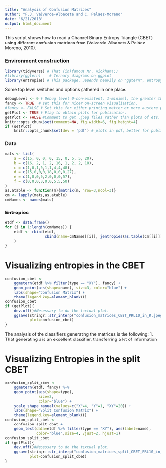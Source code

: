 ```yaml
---
title: "Analysis of Confusion Matrices"
author: "F.J. Valverde-Albacete and C. Pelaez-Moreno"
date: "6/21/2018"
output: html_document
---
```

This script shows how to read a Channel Binary Entropy Triangle (CBET) using different confusion matrices from (Valverde-Albacete & Peláez-Moreno, 2010).


### Environment construction
```r
library(tidyverse) # That (in)famous Mr. Wickham!;)
#library(ggtern)    # Ternary diagrams on ggplot
library(entropies) # This package. Depends heavily on "ggtern", entropy", "infotheory".
```

Some top level switches and options gathered in one place. 
```r
debugLevel <- 0 # Debug level 0-non-existent, 1-minimal, the greater the more verbose.
fancy <- TRUE  # set this for nicer on-screen visualization.
#fancy <- FALSE # Set this for either printing matter or more austere plots.
getPlot <- TRUE # Flag to obtain plots for publication. 
getPlot <- FALSE #Comment to get .jpeg files rather than plots of ets.
knitr::opts_chunk$set(comment=NA, fig.width=6, fig.height=4)
if (getPlot)
    knitr::opts_chunk$set(dev = 'pdf') # plots in pdf, better for publication
```

### Data

```r
mats <- list(
    a = c(15, 0, 0, 0, 15, 0, 5, 5, 20),
    b = c(16, 2, 1, 2, 16, 1, 2, 2, 18),
    c = c(1,0,1,0,1,1,4,4,48),
    d = c(15,0,0,0,18,0,0,0,27),
    e = c(1,0,0,0,2,0,0,0,57),
    f = c(0,0,0,0,0,0,5,5,50)
)
as.atable <- function(m){matrix(m, nrow=3,ncol=3)}
cm <- lapply(mats,as.atable)
cmNames <- names(mats)
```

### Entropies

```r
etdf <- data.frame()
for (i in 1:length(cmNames)) {
    etdf <- rbind(etdf,
                  cbind(name=cmNames[[i]], jentropies(as.table(cm[[i]])))
    )
}
```

# Visualizing entropies in the CBET

```r
confusion_cbet <- 
    ggmetern(etdf %>% filter(type == "XY"), fancy) +
    geom_point(aes(shape=name), size=3, color="blue") +
    labs(shape="Confusion Matrix") +
    theme(legend.key=element_blank())
confusion_cbet
if (getPlot){
    dev.off()#Necessary to do the textual plot.
    ggsave(stringr::str_interp("confusion_matrices_CBET_PRL10_in_R.jpeg"),
           plot=confusion_cbet)
}
```

The analysis of the classifiers generating the matrices is the following:
1. That generating a is an excellent classifier, transferring a lot of information 

# Visualizing Entropies in the split CBET

```r
confusion_split_cbet <- 
    ggmetern(etdf, fancy) %+% 
    geom_point(aes(shape=type), 
               size=3, 
               color="blue") +
    scale_shape_manual(values=c("X"=4, "Y"=1, "XY"=20)) +
    labs(shape="Split Confusion Matrix") +
    theme(legend.key=element_blank())
confusion_split_cbet <-  
    confusion_split_cbet + 
    geom_text(data=etdf %>% filter(type == "XY"), aes(label=name), 
              color="blue",size=4, vjust=2, hjust=1)
confusion_split_cbet
if (getPlot){
    dev.off()#Necessary to do the textual plot.
    ggsave(stringr::str_interp("confusion_matrices_split_CBET_PRL10_in_R.jpeg"),
           plot=confusion_split_cbet)
}

```

